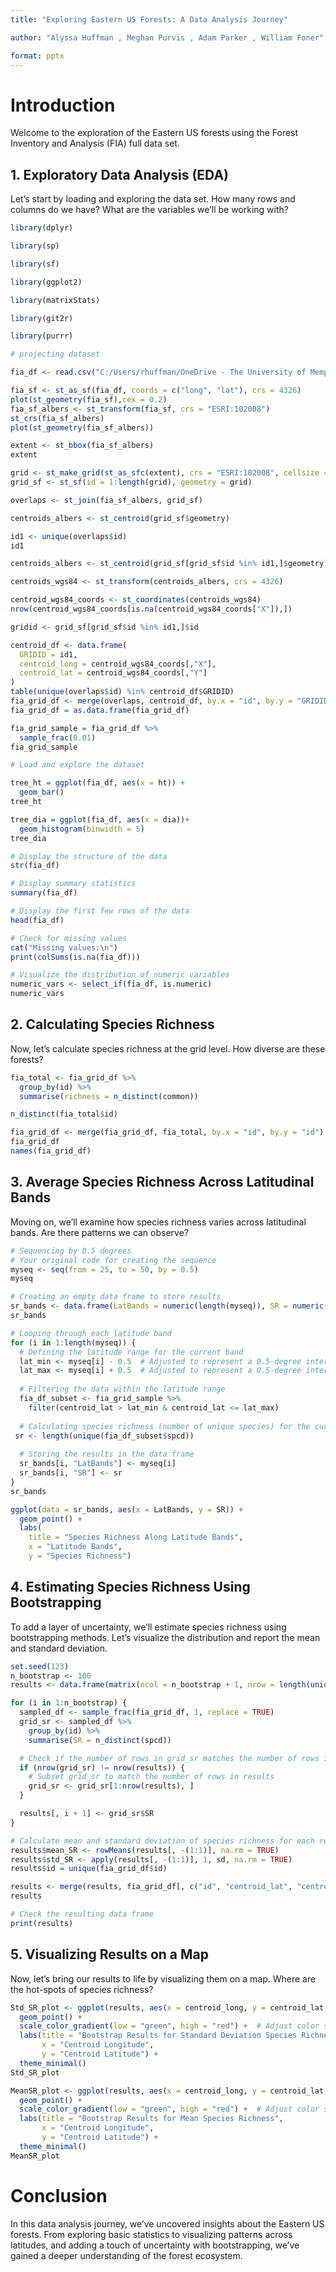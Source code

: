 ```yaml
---
title: "Exploring Eastern US Forests: A Data Analysis Journey"

author: "Alyssa Huffman , Meghan Purvis , Adam Parker , William Foner"

format: pptx
---
```


# Introduction

Welcome to the exploration of the Eastern US forests using the Forest Inventory and Analysis (FIA) full data set.

## 1. Exploratory Data Analysis (EDA)

Let's start by loading and exploring the data set. How many rows and columns do we have? What are the variables we'll be working with?

```r

library(dplyr)

library(sp)

library(sf)

library(ggplot2)

library(matrixStats)

library(git2r)

library(purrr)

```

```r

# projecting dataset

fia_df <- read.csv("C:/Users/rhuffman/OneDrive - The University of Memphis/R-programming/Tree_Data_Analaysis/tree_raw_data_with_env_cleaned.csv")

fia_sf <- st_as_sf(fia_df, coords = c("long", "lat"), crs = 4326)
plot(st_geometry(fia_sf),cex = 0.2)
fia_sf_albers <- st_transform(fia_sf, crs = "ESRI:102008")
st_crs(fia_sf_albers)
plot(st_geometry(fia_sf_albers))

extent <- st_bbox(fia_sf_albers)
extent

grid <- st_make_grid(st_as_sfc(extent), crs = "ESRI:102008", cellsize = c(20000,20000), square = TRUE)
grid_sf <- st_sf(id = 1:length(grid), geometry = grid)

overlaps <- st_join(fia_sf_albers, grid_sf)

centroids_albers <- st_centroid(grid_sf$geometry)

id1 <- unique(overlaps$id)
id1

centroids_albers <- st_centroid(grid_sf[grid_sf$id %in% id1,]$geometry)

centroids_wgs84 <- st_transform(centroids_albers, crs = 4326)

centroid_wgs84_coords <- st_coordinates(centroids_wgs84)
nrow(centroid_wgs84_coords[is.na(centroid_wgs84_coords["X"]),])

gridid <- grid_sf[grid_sf$id %in% id1,]$id

centroid_df <- data.frame(
  GRIDID = id1,
  centroid_long = centroid_wgs84_coords[,"X"],
  centroid_lat = centroid_wgs84_coords[,"Y"]
)
table(unique(overlaps$id) %in% centroid_df$GRIDID)
fia_grid_df <- merge(overlaps, centroid_df, by.x = "id", by.y = "GRIDID", all.x = TRUE)
fia_grid_df = as.data.frame(fia_grid_df)

fia_grid_sample = fia_grid_df %>%
  sample_frac(0.01)
fia_grid_sample

```

```r

# Load and explore the dataset

tree_ht = ggplot(fia_df, aes(x = ht)) +
  geom_bar()
tree_ht

tree_dia = ggplot(fia_df, aes(x = dia))+
  geom_histogram(binwidth = 5)
tree_dia

# Display the structure of the data
str(fia_df)

# Display summary statistics
summary(fia_df)

# Display the first few rows of the data
head(fia_df)

# Check for missing values
cat("Missing values:\n")
print(colSums(is.na(fia_df)))

# Visualize the distribution of numeric variables
numeric_vars <- select_if(fia_df, is.numeric)
numeric_vars

```

## 2. Calculating Species Richness

Now, let's calculate species richness at the grid level. How diverse are these forests?

```r

fia_total <- fia_grid_df %>%
  group_by(id) %>%
  summarise(richness = n_distinct(common))

n_distinct(fia_total$id)

fia_grid_df <- merge(fia_grid_df, fia_total, by.x = "id", by.y = "id")
fia_grid_df
names(fia_grid_df)

```

## 3. Average Species Richness Across Latitudinal Bands

Moving on, we'll examine how species richness varies across latitudinal bands. Are there patterns we can observe?

```r

# Sequencing by 0.5 degrees
# Your original code for creating the sequence
myseq <- seq(from = 25, to = 50, by = 0.5)
myseq

# Creating an empty data frame to store results
sr_bands <- data.frame(LatBands = numeric(length(myseq)), SR = numeric(length(myseq)))
sr_bands

# Looping through each latitude band
for (i in 1:length(myseq)) {
  # Defining the latitude range for the current band
  lat_min <- myseq[i] - 0.5  # Adjusted to represent a 0.5-degree interval
  lat_max <- myseq[i] + 0.5  # Adjusted to represent a 0.5-degree interval
  
  # Filtering the data within the latitude range
  fia_df_subset <- fia_grid_sample %>%
    filter(centroid_lat > lat_min & centroid_lat <= lat_max)
  
  # Calculating species richness (number of unique species) for the current band
 sr <- length(unique(fia_df_subset$spcd))
  
  # Storing the results in the data frame
  sr_bands[i, "LatBands"] <- myseq[i]
  sr_bands[i, "SR"] <- sr
}
sr_bands

```

```r

ggplot(data = sr_bands, aes(x = LatBands, y = SR)) +
  geom_point() +
  labs(
    title = "Species Richness Along Latitude Bands",
    x = "Latitude Bands",
    y = "Species Richness")

```

## 4. Estimating Species Richness Using Bootstrapping

To add a layer of uncertainty, we'll estimate species richness using bootstrapping methods. Let's visualize the distribution and report the mean and standard deviation.

```r

set.seed(123)
n_bootstrap <- 100
results <- data.frame(matrix(ncol = n_bootstrap + 1, nrow = length(unique(fia_grid_df$id))))

for (i in 1:n_bootstrap) {
  sampled_df <- sample_frac(fia_grid_df, 1, replace = TRUE)
  grid_sr <- sampled_df %>%
    group_by(id) %>%
    summarise(SR = n_distinct(spcd))

  # Check if the number of rows in grid_sr matches the number of rows in results
  if (nrow(grid_sr) != nrow(results)) {
    # Subset grid_sr to match the number of rows in results
    grid_sr <- grid_sr[1:nrow(results), ]
  }

  results[, i + 1] <- grid_sr$SR
}

# Calculate mean and standard deviation of species richness for each row
results$mean_SR <- rowMeans(results[, -(1:1)], na.rm = TRUE)
results$std_SR <- apply(results[, -(1:1)], 1, sd, na.rm = TRUE)
results$id = unique(fia_grid_df$id)

results <- merge(results, fia_grid_df[, c("id", "centroid_lat", "centroid_long")], by = "id", all.x = TRUE)
results

# Check the resulting data frame
print(results)
```

## 5. Visualizing Results on a Map

Now, let's bring our results to life by visualizing them on a map. Where are the hot-spots of species richness?

```r

Std_SR_plot <- ggplot(results, aes(x = centroid_long, y = centroid_lat, color = std_SR)) +
  geom_point() +
  scale_color_gradient(low = "green", high = "red") +  # Adjust color scale
  labs(title = "Bootstrap Results for Standard Deviation Species Richness",
       x = "Centroid Longitude",
       y = "Centroid Latitude") +
  theme_minimal()
Std_SR_plot

```

```r
MeanSR_plot <- ggplot(results, aes(x = centroid_long, y = centroid_lat, color = mean_SR)) +
  geom_point() +
  scale_color_gradient(low = "green", high = "red") +  # Adjust color scale
  labs(title = "Bootstrap Results for Mean Species Richness",
       x = "Centroid Longitude",
       y = "Centroid Latitude") +
  theme_minimal()
MeanSR_plot
```

# Conclusion

In this data analysis journey, we've uncovered insights about the Eastern US forests. From exploring basic statistics to visualizing patterns across latitudes, and adding a touch of uncertainty with bootstrapping, we've gained a deeper understanding of the forest ecosystem.
